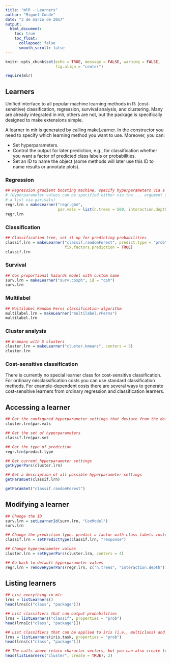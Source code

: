 ```yaml
---
title: "mlR - Learners"
author: "Miguel Conde"
date: "3 de marzo de 2017"
output:
  html_document:
    toc: true
    toc_float:
      collapsed: false
      smooth_scroll: false
---
```



```r
knitr::opts_chunk$set(echo = TRUE, message = FALSE, warning = FALSE,
                      fig.align = "center")
```

```r
require(mlr)
```

## Learners

Unified interface to all popular machine learning methods in R: (cost-sensitive) classification, regression, survival analysis, and clustering. Many are already integrated in mlr, others are not, but the package is specifically designed to make extensions simple.

A learner in mlr is generated by calling makeLearner. In the constructor you need to specify which learning method you want to use. Moreover, you can:

* Set hyperparameters.
* Control the output for later prediction, e.g., for classification whether you want a factor of predicted class labels or probabilities.
* Set an ID to name the object (some methods will later use this ID to name results or annotate plots).

### Regression
```r
## Regression gradient boosting machine, specify hyperparameters via a list
# (Hyperparameter values can be specified either via the ... argument or as 
# a list via par.vals)
regr.lrn = makeLearner("regr.gbm", 
                       par.vals = list(n.trees = 500, interaction.depth = 3))
regr.lrn
```

### Classification
```r
## Classification tree, set it up for predicting probabilities
classif.lrn = makeLearner("classif.randomForest", predict.type = "prob",
                          fix.factors.prediction = TRUE)
classif.lrn
```

### Survival
```r
## Cox proportional hazards model with custom name
surv.lrn = makeLearner("surv.coxph", id = "cph")
surv.lrn
```

### Multilabel
```r
## Multilabel Random Ferns classification algorithm
multilabel.lrn = makeLearner("multilabel.rFerns")
multilabel.lrn
```

### Cluster analysis

```r
## K-means with 5 clusters
cluster.lrn = makeLearner("cluster.kmeans", centers = 5)
cluster.lrn
```

### Cost-sensitive classification

There is currently no special learner class for cost-sensitive classification. For ordinary misclassification costs you can use standard classification methods. For example-dependent costs there are several ways to generate cost-sensitive learners from ordinary regression and classification learners.

## Accessing a learner
```r
## Get the configured hyperparameter settings that deviate from the defaults
cluster.lrn$par.vals
```

```r
## Get the set of hyperparameters
classif.lrn$par.set
```


```r
## Get the type of prediction
regr.lrn$predict.type
```

```r
## Get current hyperparameter settings
getHyperPars(cluster.lrn)
```

```r
## Get a description of all possible hyperparameter settings
getParamSet(classif.lrn)
```

```r
getParamSet("classif.randomForest")
```


## Modifying a learner

```r
## Change the ID
surv.lrn = setLearnerId(surv.lrn, "CoxModel")
surv.lrn
```

```r
## Change the prediction type, predict a factor with class labels instead of probabilities
classif.lrn = setPredictType(classif.lrn, "response")

## Change hyperparameter values
cluster.lrn = setHyperPars(cluster.lrn, centers = 4)

## Go back to default hyperparameter values
regr.lrn = removeHyperPars(regr.lrn, c("n.trees", "interaction.depth"))

```

## Listing learners
```r
## List everything in mlr
lrns = listLearners()
head(lrns[c("class", "package")])
```

```r
## List classifiers that can output probabilities
lrns = listLearners("classif", properties = "prob")
head(lrns[c("class", "package")])
```

```r
## List classifiers that can be applied to iris (i.e., multiclass) and output probabilities
lrns = listLearners(iris.task, properties = "prob")
head(lrns[c("class", "package")])
```

```r
## The calls above return character vectors, but you can also create learner objects
head(listLearners("cluster", create = TRUE), 2)
```

